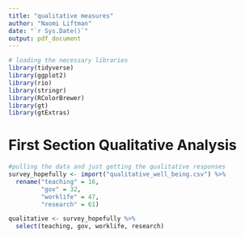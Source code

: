 ```yaml
---
title: "qualitative measures"
author: "Naomi Liftman"
date: "`r Sys.Date()`"
output: pdf_document
---
```


```r
# loading the necessary libraries
library(tidyverse)
library(ggplot2)
library(rio)
library(stringr)
library(RColorBrewer)
library(gt)
library(gtExtras)
```

# First Section Qualitative Analysis

```r
#pulling the data and just getting the qualitative responses 
survey_hopefully <- import("qualitative_well_being.csv") %>% 
  rename("teaching" = 16,
         "gov" = 32,
         "worklife" = 47,
         "research" = 61)

qualitative <- survey_hopefully %>% 
  select(teaching, gov, worklife, research)
```





